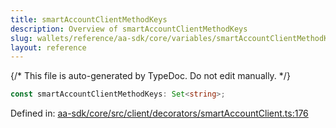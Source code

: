 ```yaml
---
title: smartAccountClientMethodKeys
description: Overview of smartAccountClientMethodKeys
slug: wallets/reference/aa-sdk/core/variables/smartAccountClientMethodKeys
layout: reference
---
```


{/* This file is auto-generated by TypeDoc. Do not edit manually. */}

```ts
const smartAccountClientMethodKeys: Set<string>;
```

Defined in: [aa-sdk/core/src/client/decorators/smartAccountClient.ts:176](https://github.com/alchemyplatform/aa-sdk/blob/c1a84188d03473acac2fdb49fb7cd7fdba73169b/aa-sdk/core/src/client/decorators/smartAccountClient.ts#L176)
